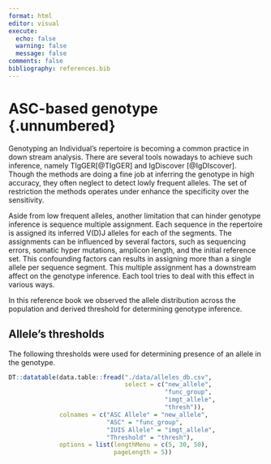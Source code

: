 ```yaml
---
format: html
editor: visual
execute:
  echo: false
  warning: false
  message: false
comments: false
bibliography: references.bib
---
```


# ASC-based genotype {.unnumbered} {#sec-genotype}

Genotyping an Individual's repertoire is becoming a common practice in down stream analysis. There are several tools nowadays to achieve such inference, namely TIgGER[@TIgGER] and IgDiscover [@IgDIscover]. Though the methods are doing a fine job at inferring the genotype in high accuracy, they often neglect to detect lowly frequent alleles. The set of restriction the methods operates under enhance the specificity over the sensitivity.

Aside from low frequent alleles, another limitation that can hinder genotype inference is sequence multiple assignment. Each sequence in the repertoire is assigned its inferred V(D)J alleles for each of the segments. The assignments can be influenced by several factors, such as sequencing errors, somatic hyper mutations, amplicon length, and the initial reference set. This confounding factors can results in assigning more than a single allele per sequence segment. This multiple assignment has a downstream affect on the genotype inference. Each tool tries to deal with this effect in various ways.

In this reference book we observed the allele distribution across the population and derived threshold for determining genotype inference.

## Allele's thresholds {#sec-threshold}

The following thresholds were used for determining presence of an allele in the genotype.

```r
DT::datatable(data.table::fread("./data/alleles_db.csv", 
                                select = c("new_allele",
                                           "func_group",
                                           "imgt_allele",
                                           "thresh")),
              colnames = c("ASC Allele" = "new_allele",
                           "ASC" = "func_group",
                           "IUIS Allele" = "imgt_allele",
                           "Threshold" = "thresh"), 
              options = list(lengthMenu = c(5, 30, 50), 
                             pageLength = 5))
```
